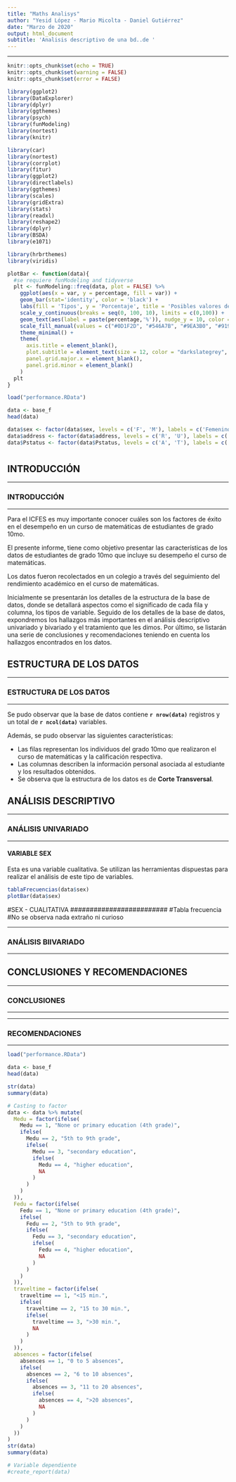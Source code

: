 ```yaml
---
title: "Maths Analisys"
author: "Yesid López - Mario Micolta - Daniel Gutiérrez"
date: "Marzo de 2020"
output: html_document
subtitle: 'Analisis descriptivo de una bd..de '
---
```




<script>
   $(document).ready(function() {
     $head = $('#header');
     $head.prepend('<img src=\"icesi.png\" style=\"float: right;width: 350px;\"/>')
   });
</script>

___


```r
knitr::opts_chunk$set(echo = TRUE)
knitr::opts_chunk$set(warning = FALSE)
knitr::opts_chunk$set(error = FALSE)

library(ggplot2)
library(DataExplorer)
library(dplyr)
library(ggthemes)
library(psych)
library(funModeling)
library(nortest)
library(knitr)

library(car)
library(nortest)
library(corrplot)
library(fitur)
library(ggplot2)
library(directlabels)
library(ggthemes)
library(scales)
library(gridExtra)
library(stats)
library(readxl)
library(reshape2)
library(dplyr)
library(BSDA)
library(e1071)

library(hrbrthemes)
library(viridis)
```



```r
plotBar <- function(data){
  #se requiere funModeling and tidyverse
  plt <- funModeling::freq(data, plot = FALSE) %>%
    ggplot(aes(x = var, y = percentage, fill = var)) + 
    geom_bar(stat='identity', color = 'black') +
    labs(fill = 'Tipos', y = 'Porcentaje', title = 'Posibles valores de la variable') +
    scale_y_continuous(breaks = seq(0, 100, 10), limits = c(0,100)) +
    geom_text(aes(label = paste(percentage,'%')), nudge_y = 10, color = 'black', fontface = "bold") +
    scale_fill_manual(values = c("#0D1F2D", "#546A7B", "#9EA3B0", "#91999F", "#33658A", "#2F4858", "#4F5D75", "#BFC0C0", "#212D40", "#364156")) +
    theme_minimal() +
    theme(
      axis.title = element_blank(),
      plot.subtitle = element_text(size = 12, color = "darkslategrey", margin = margin(b = 25)),
      panel.grid.major.x = element_blank(),
      panel.grid.minor = element_blank()
    )
  plt
}


```





```r
load("performance.RData")

data <- base_f
head(data)
```



```r
data$sex <- factor(data$sex, levels = c('F', 'M'), labels = c('Femenino', 'Masculino'))
data$address <- factor(data$address, levels = c('R', 'U'), labels = c('Rural', 'Urbano'))
data$Pstatus <- factor(data$Pstatus, levels = c('A', 'T'), labels = c('Separados', 'Viviendo juntos'))
```



# {.tabset .tabset-pills}






## INTRODUCCIÓN

___
### INTRODUCCIÓN
___

Para el ICFES es muy importante conocer cuáles son los factores de éxito en el desempeño en un curso de matemáticas de estudiantes de grado 10mo.

El presente informe, tiene como objetivo presentar las características de los datos de estudiantes de grado 10mo que incluye su desempeño el curso de matemáticas.

Los datos fueron recolectados en un colegio a través del seguimiento del rendimiento académico en el curso de matemáticas.

Inicialmente se presentarán los detalles de la estructura de la base de datos, donde se detallará aspectos como el significado de cada fila y columna, los tipos de variable. Seguido de los detalles de la base de datos, expondremos los hallazgos más importantes en el análisis descriptivo univariado y bivariado y el tratamiento que les dimos. Por último, se listarán una serie de conclusiones y recomendaciones teniendo en cuenta los hallazgos encontrados en los datos.




## ESTRUCTURA DE LOS DATOS

___
### ESTRUCTURA DE LOS DATOS
___


Se pudo observar que la base de datos contiene **`r nrow(data)`** registros y un total de **`r ncol(data)`** variables.

Además, se pudo observar las siguientes características:

* Las filas representan los individuos del grado 10mo que realizaron el curso de matemáticas y la calificación respectiva.
* Las columnas describen la información personal asociada al estudiante y los resultados obtenidos.
* Se observa que la estructura de los datos es de **Corte Transversal**.





## ANÁLISIS DESCRIPTIVO



___
### ANÁLISIS UNIVARIADO
___

#### VARIABLE SEX

Esta es una variable cualitativa. Se utilizan las herramientas dispuestas para realizar el análisis de este tipo de variables.

```r
tablaFrecuencias(data$sex)
plotBar(data$sex)
```



#SEX - CUALITATIVA #########################
#Tabla frecuencia
#No se observa nada extraño ni curioso














___
### ANÁLISIS BIIVARIADO
___







## CONCLUSIONES Y RECOMENDACIONES



___
### CONCLUSIONES
___



___
### RECOMENDACIONES
___




```r
load("performance.RData")

data <- base_f
head(data)

str(data)
summary(data)

# Casting to factor
data <- data %>% mutate(
  Medu = factor(ifelse(
    Medu == 1, "None or primary education (4th grade)",
    ifelse(
      Medu == 2, "5th to 9th grade",
      ifelse(
        Medu == 3, "secondary education",
        ifelse(
          Medu == 4, "higher education",
          NA
        )
      )
    )
  )),
  Fedu = factor(ifelse(
    Fedu == 1, "None or primary education (4th grade)",
    ifelse(
      Fedu == 2, "5th to 9th grade",
      ifelse(
        Fedu == 3, "secondary education",
        ifelse(
          Fedu == 4, "higher education",
          NA
        )
      )
    )
  )),
  traveltime = factor(ifelse(
    traveltime == 1, "<15 min.",
    ifelse(
      traveltime == 2, "15 to 30 min.",
      ifelse(
        traveltime == 3, ">30 min.",
        NA
      )
    )
  )),
  absences = factor(ifelse(
    absences == 1, "0 to 5 absences",
    ifelse(
      absences == 2, "6 to 10 absences",
      ifelse(
        absences == 3, "11 to 20 absences",
        ifelse(
          absences == 4, ">20 absences",
          NA
        )
      )
    )
  ))
)
str(data)
summary(data)

# Variable dependiente
#create_report(data)
```

